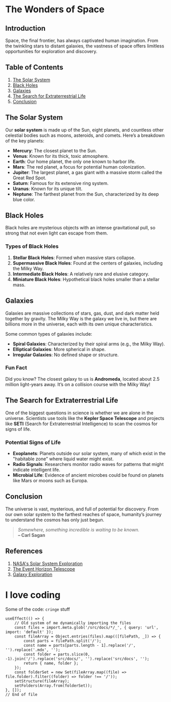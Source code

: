 # The Wonders of Space

## Introduction

Space, the final frontier, has always captivated human imagination. From the twinkling stars to distant galaxies, the vastness of space offers limitless opportunities for exploration and discovery.

## Table of Contents

1. [The Solar System](#the-solar-system)
2. [Black Holes](#black-holes)
3. [Galaxies](#galaxies)
4. [The Search for Extraterrestrial Life](#the-search-for-extraterrestrial-life)
5. [Conclusion](#conclusion)

## The Solar System

Our **solar system** is made up of the Sun, eight planets, and countless other celestial bodies such as moons, asteroids, and comets. Here’s a breakdown of the key planets:

-   **Mercury**: The closest planet to the Sun.
-   **Venus**: Known for its thick, toxic atmosphere.
-   **Earth**: Our home planet, the only one known to harbor life.
-   **Mars**: The red planet, a focus for potential human colonization.
-   **Jupiter**: The largest planet, a gas giant with a massive storm called the Great Red Spot.
-   **Saturn**: Famous for its extensive ring system.
-   **Uranus**: Known for its unique tilt.
-   **Neptune**: The farthest planet from the Sun, characterized by its deep blue color.

## Black Holes

Black holes are mysterious objects with an intense gravitational pull, so strong that not even light can escape from them.

### Types of Black Holes

1. **Stellar Black Holes**: Formed when massive stars collapse.
2. **Supermassive Black Holes**: Found at the centers of galaxies, including the Milky Way.
3. **Intermediate Black Holes**: A relatively rare and elusive category.
4. **Miniature Black Holes**: Hypothetical black holes smaller than a stellar mass.

## Galaxies

Galaxies are massive collections of stars, gas, dust, and dark matter held together by gravity. The Milky Way is the galaxy we live in, but there are billions more in the universe, each with its own unique characteristics.

Some common types of galaxies include:

-   **Spiral Galaxies**: Characterized by their spiral arms (e.g., the Milky Way).
-   **Elliptical Galaxies**: More spherical in shape.
-   **Irregular Galaxies**: No defined shape or structure.

### Fun Fact

Did you know? The closest galaxy to us is **Andromeda**, located about 2.5 million light-years away. It’s on a collision course with the Milky Way!

## The Search for Extraterrestrial Life

One of the biggest questions in science is whether we are alone in the universe. Scientists use tools like the **Kepler Space Telescope** and projects like **SETI** (Search for Extraterrestrial Intelligence) to scan the cosmos for signs of life.

### Potential Signs of Life

-   **Exoplanets**: Planets outside our solar system, many of which exist in the "habitable zone" where liquid water might exist.
-   **Radio Signals**: Researchers monitor radio waves for patterns that might indicate intelligent life.
-   **Microbial Life**: Evidence of ancient microbes could be found on planets like Mars or moons such as Europa.

## Conclusion

The universe is vast, mysterious, and full of potential for discovery. From our own solar system to the farthest reaches of space, humanity’s journey to understand the cosmos has only just begun.

> _Somewhere, something incredible is waiting to be known._  
> **– Carl Sagan**

## References

1. [NASA's Solar System Exploration](https://solarsystem.nasa.gov/)
2. [The Event Horizon Telescope](https://eventhorizontelescope.org/)
3. [Galaxy Exploration](https://www.nationalgeographic.com/science/article/galaxies)

# I love coding

Some of the code: `cringe` stuff

```tsx
useEffect(() => {
    // Old system of me dynamically importing the files
    const files = import.meta.glob('/src/docs/*/_', { query: 'url', import: 'default' });
    const fileArray = Object.entries(files).map(([filePath, _]) => {
        const parts = filePath.split('/');
        const name = parts[parts.length - 1].replace('/', '').replace('.mdx', '');
        const folder = parts.slice(0, -1).join('/').replace('src/docs/', '').replace('src/docs', '');
        return { name, folder };
    });
    const folderSet = new Set(fileArray.map((file) => file.folder).filter((folder) => folder !== '/'));
    setStructure(fileArray);
    setFolders(Array.from(folderSet));
}, []);
// End of file
```
